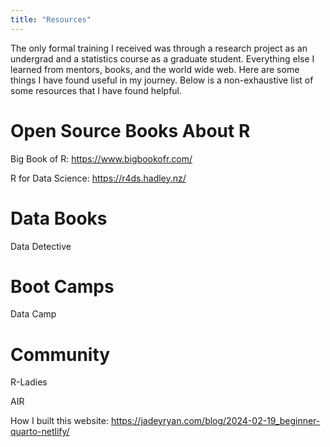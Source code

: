 ```yaml
---
title: "Resources"
---
```


The only formal training I received was through a research project as an undergrad and a statistics course as a graduate student. Everything else I learned from mentors, books, and the world wide web. Here are some things I have found useful in my journey. Below is a non-exhaustive list of some resources that I have found helpful.

# Open Source Books About R

Big Book of R: <https://www.bigbookofr.com/>

R for Data Science: <https://r4ds.hadley.nz/>

# Data Books

Data Detective

# Boot Camps

Data Camp

# Community

R-Ladies

AIR

How I built this website: <https://jadeyryan.com/blog/2024-02-19_beginner-quarto-netlify/>
